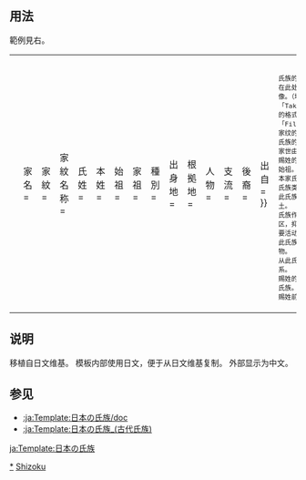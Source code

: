 <includeonly><!-- 在這裡加入模板的保護標識 --></includeonly><noinclude>{{template doc page viewed directly}}</noinclude>
<!-- 在本行下編輯模板說明 -->

== 用法 ==
範例見右。

{{日本氏族
|家名=武田氏
|家紋=Takeda_mon.svg
|家紋名称=四割菱（[[武田菱]]）
|本姓=[[清和源氏]][[源义光|义光]]流
|家祖=[[武田信义]]
|種別=[[武家]]
|出身地=[[甲斐国]]
|根拠地=[[甲斐国]]、[[安艺国]]等
|人物=[[武田信义|信义]]、[[武田信光|信光]]、[[武田信武|信武]]、[[武田信重|信重]]、[[武田信虎|信虎]]、[[武田信玄|晴信（信玄）]]、[[武田胜赖|胜赖]]
|支流=真理谷氏、仁科氏、川窪氏
}}

{| 
|<small><pre>
{{日本氏族
|家名=
|家紋=
|家紋名称=
|氏姓=
|本姓=
|始祖=
|家祖=
|種別=
|出身地=
|根拠地=
|人物=
|支流=
|後裔=
|出自=
}}</pre></small>
|<small><pre>

氏族的名称。
在此处放置家纹的图像。（填入如「Takeda_mon.svg」的格式，不用加「File:」）
家纹的名称。
氏族的赐姓。
家世由来。
赐姓的氏神始祖、无姓始祖。
本家氏祖。
氏族类别。
此氏族最初被赐予的领土。
氏族作为根据地的地区，抑或是该氏族的主要活动地区。
此氏族出现的有名的人物。
从此氏族分离出去的支系。
赐姓的後裔氏族、支流氏族。
赐姓前的原氏族。
</pre></small>
|}

== 说明 ==
移植自日文维基。
模板内部使用日文，便于从日文维基复制。
外部显示为中文。

== 参见 ==
*[[:ja:Template:日本の氏族/doc]]
*[[:ja:Template:日本の氏族_(古代氏族)]]

<includeonly>
[[Category:日本氏族|*]]
[[Category:日本历史模板|Shizoku]]

<!-- 本行下加入模板的跨語言鏈接 -->
</includeonly>
<noinclude>
[[ja:Template:日本の氏族]]
</noinclude>